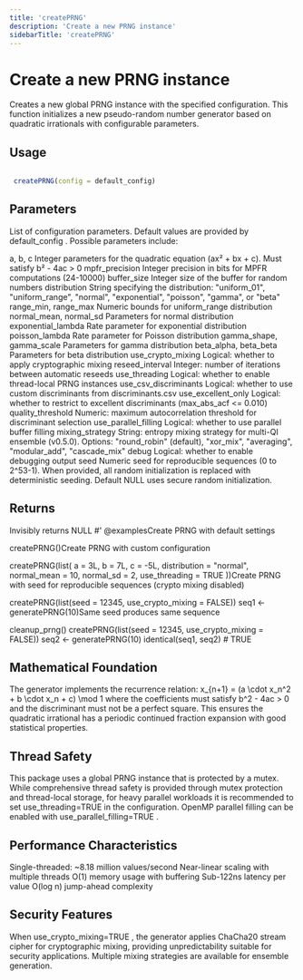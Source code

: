 ```yaml
---
title: 'createPRNG'
description: 'Create a new PRNG instance'
sidebarTitle: 'createPRNG'
---
```


# Create a new PRNG instance


 Creates a new global PRNG instance with the specified configuration. This function
 initializes a new pseudo-random number generator based on quadratic irrationals with
 configurable parameters.


## Usage

```r

 createPRNG(config = default_config)

```

## Parameters

<ParamField body="config" type="any">
  List of configuration parameters. Default values are provided by  default_config .
 Possible parameters include:

 a, b, c Integer parameters for the quadratic equation (ax² + bx + c). Must satisfy b² - 4ac > 0
 mpfr_precision Integer precision in bits for MPFR computations (24-10000)
 buffer_size Integer size of the buffer for random numbers
 distribution String specifying the distribution: "uniform_01", "uniform_range", "normal", "exponential", "poisson", "gamma", or "beta"
 range_min, range_max Numeric bounds for uniform_range distribution
 normal_mean, normal_sd Parameters for normal distribution
 exponential_lambda Rate parameter for exponential distribution
 poisson_lambda Rate parameter for Poisson distribution
 gamma_shape, gamma_scale Parameters for gamma distribution
 beta_alpha, beta_beta Parameters for beta distribution
 use_crypto_mixing Logical: whether to apply cryptographic mixing
 reseed_interval Integer: number of iterations between automatic reseeds
 use_threading Logical: whether to enable thread-local PRNG instances
 use_csv_discriminants Logical: whether to use custom discriminants from discriminants.csv
 use_excellent_only Logical: whether to restrict to excellent discriminants (max_abs_acf <= 0.010)
 quality_threshold Numeric: maximum autocorrelation threshold for discriminant selection
 use_parallel_filling Logical: whether to use parallel buffer filling
 mixing_strategy String: entropy mixing strategy for multi-QI ensemble (v0.5.0).
 Options: "round_robin" (default), "xor_mix", "averaging", "modular_add", "cascade_mix"
 debug Logical: whether to enable debugging output
 seed Numeric seed for reproducible sequences (0 to 2^53-1).
 When provided, all random initialization is replaced with
 deterministic seeding. Default NULL uses secure random initialization.

</ParamField>

## Returns


 Invisibly returns NULL
 #' @examplesCreate PRNG with default settings

 createPRNG()Create PRNG with custom configuration

 createPRNG(list(
 a = 3L,
 b = 7L,
 c = -5L,
 distribution = "normal",
 normal_mean = 10,
 normal_sd = 2,
 use_threading = TRUE
 ))Create PRNG with seed for reproducible sequences (crypto mixing disabled)

 createPRNG(list(seed = 12345, use_crypto_mixing = FALSE))
 seq1 <- generatePRNG(10)Same seed produces same sequence

 cleanup_prng()
 createPRNG(list(seed = 12345, use_crypto_mixing = FALSE))
 seq2 <- generatePRNG(10)
 identical(seq1, seq2) # TRUE


## Mathematical Foundation



 The generator implements the recurrence relation:
 x_{n+1} = (a \cdot x_n^2 + b \cdot x_n + c) \mod 1
 where the coefficients must satisfy  b^2 - 4ac > 0  and the discriminant
 must not be a perfect square. This ensures the quadratic irrational has a
 periodic continued fraction expansion with good statistical properties.


## Thread Safety

<Note>


 This package uses a global PRNG instance that is protected by a mutex.
 While comprehensive thread safety is provided through mutex protection and thread-local storage,
 for heavy parallel workloads it is recommended to set  use_threading=TRUE  in the configuration.
 OpenMP parallel filling can be enabled with  use_parallel_filling=TRUE .

</Note>

## Performance Characteristics

<Note>



  Single-threaded: ~8.18 million values/second
  Near-linear scaling with multiple threads
  O(1) memory usage with buffering
  Sub-122ns latency per value
  O(log n) jump-ahead complexity


</Note>

## Security Features

<Note>


 When  use_crypto_mixing=TRUE , the generator applies ChaCha20 stream cipher
 for cryptographic mixing, providing unpredictability suitable for security
 applications. Multiple mixing strategies are available for ensemble generation.

</Note>
